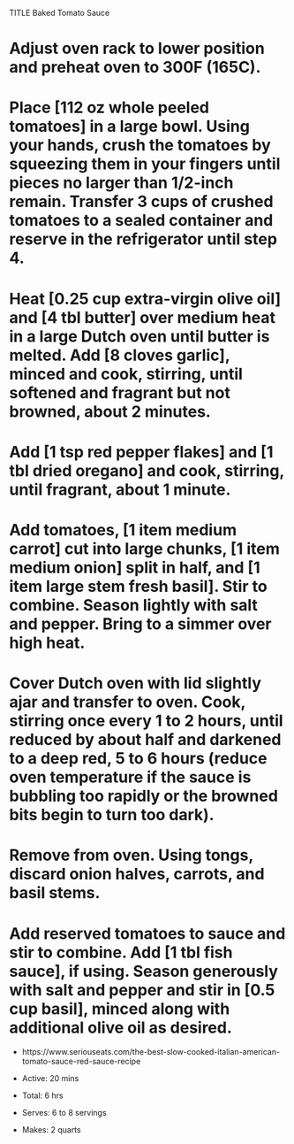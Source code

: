 TITLE Baked Tomato Sauce

# Adjust oven rack to lower position and preheat oven to 300F (165C).

# Place [112 oz whole peeled tomatoes] in a large bowl. Using your hands, crush the tomatoes by squeezing them in your fingers until pieces no larger than 1/2-inch remain. Transfer 3 cups of crushed tomatoes to a sealed container and reserve in the refrigerator until step 4.

# Heat [0.25 cup extra-virgin olive oil] and [4 tbl butter] over medium heat in a large Dutch oven until butter is melted. Add [8 cloves garlic], minced and cook, stirring, until softened and fragrant but not browned, about 2 minutes.

# Add [1 tsp red pepper flakes] and [1 tbl dried oregano] and cook, stirring, until fragrant, about 1 minute.

# Add tomatoes, [1 item medium carrot] cut into large chunks, [1 item medium onion] split in half, and [1 item large stem fresh basil]. Stir to combine. Season lightly with salt and pepper. Bring to a simmer over high heat.

# Cover Dutch oven with lid slightly ajar and transfer to oven. Cook, stirring once every 1 to 2 hours, until reduced by about half and darkened to a deep red, 5 to 6 hours (reduce oven temperature if the sauce is bubbling too rapidly or the browned bits begin to turn too dark).

# Remove from oven. Using tongs, discard onion halves, carrots, and basil stems.

# Add reserved tomatoes to sauce and stir to combine. Add [1 tbl fish sauce], if using. Season generously with salt and pepper and stir in [0.5 cup basil], minced along with additional olive oil as desired.

* https://www.seriouseats.com/the-best-slow-cooked-italian-american-tomato-sauce-red-sauce-recipe

* Active: 20 mins
* Total: 6 hrs
* Serves: 6 to 8 servings
* Makes: 2 quarts
